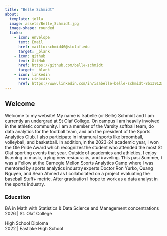 ```yaml
---
title: "Belle Schmidt"
about: 
  template: jolla
  image: assets/Belle_Schmidt.jpg
  image-shape: rounded
  links: 
    - icon: envelope
      text: Email
      href: mailto:schmid46@stolaf.edu
      target: _blank
    - icon: github
      text: GitHub
      href: https://github.com/belle-schmidt
      target: _blank
    - icon: linkedin
      text: LinkedIn
      href: https://www.linkedin.com/in/isabelle-belle-schmidt-8b13912aa/
---
```


## Welcome

Welcome to my website! My name is Isabelle (or Belle) Schmidt and I am currently an undergrad at St Olaf College. On campus I am heavily involved in the athletic community. I am a member of the Varsity softball team, do data analytics for the football team, and am the president of the Sports Analytics Club. I also participate in intramural sports like broomball, volleyball, and basketball. In addition, in the 2023-24 academic year, I won the Ole Pride Award which recognizes the student who attended the most St Olaf sporting events that year. Outside of academics and athletics, I enjoy listening to music, trying new restaurants, and traveling. This past Summer, I was a Fellow at the Carnegie Mellon Sports Analytics Camp where I was mentored by sports analytics industry experts Doctor Ron Yurko, Quang Nguyen, and Sean Ahmed as I collaborated on a project evaluating the baseball Stuff+ metric. After graduation I hope to work as a data analyst in the sports industry.

### Education

BA in Math with Statistics & Data Science and Management concentrations <br> 2026 \| St. Olaf College

High School Diploma <br> 2022 \| Eastlake High School
